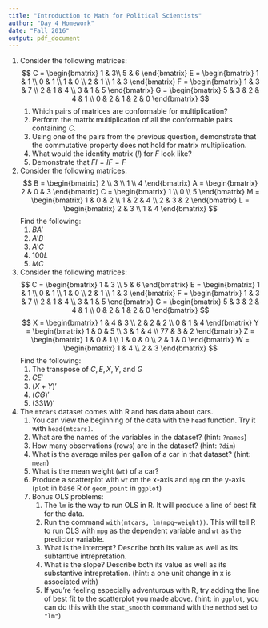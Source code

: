 ```yaml
---
title: "Introduction to Math for Political Scientists"
author: "Day 4 Homework"
date: "Fall 2016"
output: pdf_document
---
```


1. Consider the following matrices:
$$
C = 
\begin{bmatrix}
1 & 3\\
5 & 6
\end{bmatrix}
E = 
\begin{bmatrix}
1 & 1 \\
0 & 1 \\
1 & 0 \\
2 & 1 \\
1 & 3 
\end{bmatrix}
F = 
\begin{bmatrix}
1 & 3 & 7 \\
2 & 1 & 4 \\
3 & 1 & 5
\end{bmatrix}
G = 
\begin{bmatrix}
5 & 3 & 2 & 4 & 1 \\
0 & 2 & 1 & 2 & 0 
\end{bmatrix}
$$
    1. Which pairs of matrices are conformable for multiplication?
    2. Perform the matrix multiplication of all the conformable pairs containing $C$.
    3. Using one of the pairs from the previous question, demonstrate that the commutative property does not hold for matrix multiplication.
    4. What would the identity matrix ($I$) for $F$ look like? 
    5. Demonstrate that $FI = IF = F$

2. Consider the following matrices: 
$$
B = 
\begin{bmatrix}
2 \\ 
3 \\
1 \\
4 
\end{bmatrix}
A = 
\begin{bmatrix}
2 & 0 & 3
\end{bmatrix}
C = 
\begin{bmatrix}
1 \\
0 \\
5
\end{bmatrix}
M = 
\begin{bmatrix}
1 & 0 & 2 \\
1 & 2 & 4 \\
2 & 3 & 2 
\end{bmatrix}
L = 
\begin{bmatrix}
2 & 3 \\
1 & 4
\end{bmatrix}
$$
Find the following:
    1. $BA'$
    2. $A'B$
    3. $A'C$
    4. $100L$
    5. $MC$

3. Consider the following matrices: 
$$
C = 
\begin{bmatrix}
1 & 3 \\
5 & 6
\end{bmatrix}
E = 
\begin{bmatrix}
1 & 1 \\
0 & 1 \\
1 & 0 \\
2 & 1 \\
1 & 3 
\end{bmatrix}
F = 
\begin{bmatrix}
1 & 3 & 7 \\
2 & 1 & 4 \\
3 & 1 & 5
\end{bmatrix}
G = 
\begin{bmatrix}
5 & 3 & 2 & 4 & 1 \\
0 & 2 & 1 & 2 & 0
\end{bmatrix}
$$
$$
X = 
\begin{bmatrix}
1 & 4 & 3 \\
2 & 2 & 2 \\
0 & 1 & 4
\end{bmatrix}
Y = 
\begin{bmatrix}
1 & 0 & 5 \\
3 & 1 & 4 \\
77 & 3 & 2 
\end{bmatrix}
Z = 
\begin{bmatrix}
1 & 0 & 1 \\
1 & 0 & 0 \\
2 & 1 & 0 
\end{bmatrix}
W = 
\begin{bmatrix}
1 & 4 \\
2 & 3
\end{bmatrix}
$$
Find the following: 
    1. The transpose of $C, E, X, Y$, and $G$
    2. $CE'$
    3. $(X + Y)'$
    4. $(CG)'$
    5. $(33W)'$

4. The `mtcars` dataset comes with R and has data about cars.
    1. You can view the beginning of the data with the `head` function. Try it with `head(mtcars)`. 
    1. What are the names of the variables in the dataset? (hint: `?names`)
    2. How many observations (rows) are in the dataset? (hint: `?dim`)
    3. What is the average miles per gallon of a car in that dataset? (hint: `mean`)
    4. What is the mean weight (`wt`) of a car?
    5. Produce a scatterplot with `wt` on the x-axis and `mpg` on the y-axis. (`plot` in base R or `geom_point` in `ggplot`)
    6. Bonus OLS problems:
        1. The `lm` is the way to run OLS in R. It will produce a line of best fit for the data. 
        2. Run the command `with(mtcars, lm(mpg~weight))`. This will tell R to run OLS with `mpg` as the dependent variable and `wt` as the predictor variable. 
        3. What is the intercept? Describe both its value as well as its subtantive intrepretation.
        4. What is the slope? Describe both its value as well as its substantive intrepretation. (hint: a one unit change in x is associated with\ldots)
        5. If you're feeling especially adventurous with R, try adding the line of best fit to the scatterplot you made above. (hint: in `ggplot`, you can do this with the `stat_smooth` command with the `method` set to `"lm"`)
        
